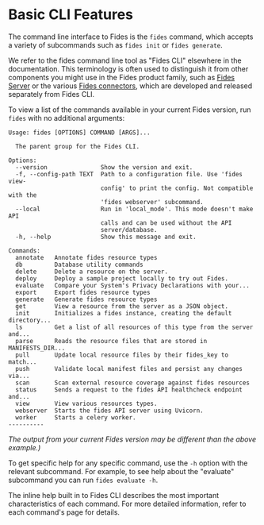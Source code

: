
# Basic CLI Features
The command line interface to Fides is the ```fides``` command, which accepts a variety of subcommands such as ```fides init``` or ```fides generate```.

We refer to the fides command line tool as "Fides CLI" elsewhere in the documentation. This terminology is often used to distinguish it from other components you might use in the Fides product family, such as [Fides Server](#LINK) or the various [Fides connectors](#LINK), which are developed and released separately from Fides CLI.

To view a list of the commands available in your current Fides version, run ```fides``` with no additional arguments:

```console filename="Command Line" copy
Usage: fides [OPTIONS] COMMAND [ARGS]...

  The parent group for the Fides CLI.

Options:
  --version               Show the version and exit.
  -f, --config-path TEXT  Path to a configuration file. Use 'fides view-
                          config' to print the config. Not compatible with the
                          'fides webserver' subcommand.
  --local                 Run in 'local_mode'. This mode doesn't make API
                          calls and can be used without the API
                          server/database.
  -h, --help              Show this message and exit.

Commands:
  annotate   Annotate fides resource types
  db         Database utility commands
  delete     Delete a resource on the server.
  deploy     Deploy a sample project locally to try out Fides.
  evaluate   Compare your System's Privacy Declarations with your...
  export     Export fides resource types
  generate   Generate fides resource types
  get        View a resource from the server as a JSON object.
  init       Initializes a fides instance, creating the default directory...
  ls         Get a list of all resources of this type from the server and...
  parse      Reads the resource files that are stored in MANIFESTS_DIR...
  pull       Update local resource files by their fides_key to match...
  push       Validate local manifest files and persist any changes via...
  scan       Scan external resource coverage against fides resources
  status     Sends a request to the fides API healthcheck endpoint and...
  view       View various resources types.
  webserver  Starts the fides API server using Uvicorn.
  worker     Starts a celery worker.
----------
```

*The output from your current Fides version may be different than the above example.)*

To get specific help for any specific command, use the ```-h``` option with the relevant subcommand. For example, to see help about the "evaluate" subcommand you can run ```fides evaluate -h```.

The inline help built in to Fides CLI describes the most important characteristics of each command. For more detailed information, refer to each command's page for details.